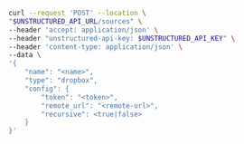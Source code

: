 ```bash curl
curl --request 'POST' --location \
"$UNSTRUCTURED_API_URL/sources" \
--header 'accept: application/json' \
--header "unstructured-api-key: $UNSTRUCTURED_API_KEY" \
--header 'content-type: application/json' \
--data \
'{
    "name": "<name>",
    "type": "dropbox",
    "config": {
        "token": "<token>",
        "remote_url": "<remote-url>",
        "recursive": <true|false>
    }
}'
```